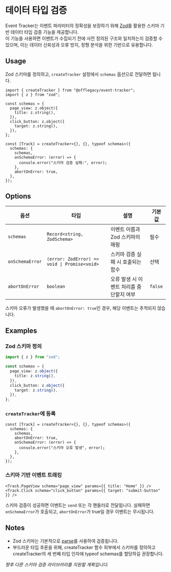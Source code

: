 
# 데이터 타입 검증

Event Tracker는 이벤트 파라미터의 정확성을 보장하기 위해 [Zod](https://zod.dev/)를 활용한 스키마 기반 데이터 타입 검증 기능을 제공합니다.  
이 기능을 사용하면 이벤트가 수집되기 전에 사전 정의된 구조와 일치하는지 검증할 수 있으며, 이는 데이터 신뢰성과 오류 방지, 정형 분석을 위한 기반으로 유용합니다.

## Usage

Zod 스키마를 정의하고, `createTracker` 설정에서 `schemas` 옵션으로 전달하면 됩니다.

```tsx
import { createTracker } from "@offlegacy/event-tracker";
import { z } from "zod";

const schemas = {
  page_view: z.object({
    title: z.string(),
  }),
  click_button: z.object({
    target: z.string(),
  }),
};

const [Track] = createTracker<{}, {}, typeof schemas>({
  schemas: {
    schemas,
    onSchemaError: (error) => {
      console.error("스키마 검증 실패:", error);
    },
    abortOnError: true,
  },
});
```

## Options

| 옵션            | 타입                                         | 설명                                     | 기본값  |
| --------------- | -------------------------------------------- | ---------------------------------------- | ------- |
| `schemas`       | `Record<string, ZodSchema>`                  | 이벤트 이름과 Zod 스키마의 매핑          | 필수    |
| `onSchemaError` | `(error: ZodError) => void \| Promise<void>` | 스키마 검증 실패 시 호출되는 함수        | 선택    |
| `abortOnError`  | `boolean`                                    | 오류 발생 시 이벤트 처리를 중단할지 여부 | `false` |

<Callout type="info">스키마 오류가 발생했을 때 `abortOnError: true`인 경우, 해당 이벤트는 추적되지 않습니다.</Callout>

## Examples

<Steps>

### Zod 스키마 정의

```ts
import { z } from "zod";

const schemas = {
  page_view: z.object({
    title: z.string(),
  }),
  click_button: z.object({
    target: z.string(),
  }),
};
```

### `createTracker`에 등록

```tsx
const [Track] = createTracker<{}, {}, typeof schemas>({
  schemas: {
    schemas,
    abortOnError: true,
    onSchemaError: (error) => {
      console.error("스키마 오류 발생", error);
    },
  },
});
```

### 스키마 기반 이벤트 트래킹

```tsx
<Track.PageView schema="page_view" params={{ title: "Home" }} />
<Track.Click schema="click_button" params={{ target: "submit-button" }} />
```

스키마 검증이 성공하면 이벤트는 `send` 또는 각 핸들러로 전달됩니다.
실패하면 `onSchemaError`가 호출되고, `abortOnError`가 true일 경우 이벤트는 무시됩니다.

</Steps>

## Notes

- Zod 스키마는 기본적으로 [parse](https://zod.dev/?id=parse)를 사용하여 검증됩니다.
- 부드러운 타입 추론을 위해, createTracker 함수 외부에서 스키마를 정의하고 createTracker의 세 번째 타입 인자에 typeof schemas를 할당하길 권장합니다.

_향후 다른 스키마 검증 라이브러리를 지원할 계획입니다._

